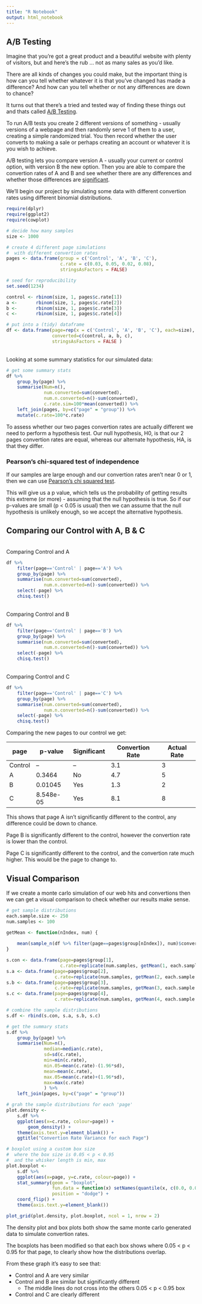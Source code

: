 ```yaml
---
title: "R Notebook"
output: html_notebook
---
```


## A/B Testing

Imagine that you're got a great product and a beautiful website with plenty of visitors, but and here's the rub ... not as many sales as you'd like.

There are all kinds of changes you could make, but the important thing is how can you tell whether whatever it is that you've changed has made a difference? And how can you tell whether or not any differences are down to chance?

It turns out that there's a tried and tested way of finding these things out and thats called [A/B Testing](https://en.wikipedia.org/wiki/A/B_testing).

To run A/B tests you create 2 different versions of something - usually versions of a webpage and then randomly serve 1 of them to a user, creating a simple randomized trial. You then record whether the user converts to making a sale or perhaps creating an account or whatever it is you wish to achieve.

A/B testing lets you compare version A - usually your current or control option, with version B the new option. Then you are able to compare the convertion rates of A and B and see whether there are any differences and whether those differences are [significant](https://en.wikipedia.org/wiki/Statistical_significance).

We'll begin our project by simulating some data with different convertion rates using different binomial distributions.

```r
require(dplyr)
require(ggplot2)
require(cowplot)

# decide how many samples
size <- 1000

# create 4 different page simulations
#  with different convertion rates
pages <- data.frame(group = c('Control', 'A', 'B', 'C'),
                    c.rate = c(0.03, 0.05, 0.02, 0.08),
                    stringsAsFactors = FALSE)

# seed for reproducibility
set.seed(1234)

control <- rbinom(size, 1, pages$c.rate[1])
a <-       rbinom(size, 1, pages$c.rate[2])
b <-       rbinom(size, 1, pages$c.rate[3])
c <-       rbinom(size, 1, pages$c.rate[4])

# put into a (tidy) dataframe
df <- data.frame(page=rep(x = c('Control', 'A', 'B', 'C'), each=size),
                 converted=c(control, a, b, c),
                 stringsAsFactors = FALSE )
```
<BR>
Looking at some summary statistics for our simulated data:

```r
# get some summary stats
df %>% 
    group_by(page) %>% 
    summarise(Num=n(),
              num.converted=sum(converted),
              num.n.converted=n()-sum(converted),
              c.rate.sim=100*mean(converted)) %>% 
    left_join(pages, by=c("page" = "group")) %>% 
    mutate(c.rate=100*c.rate)
```

To assess whether our two pages convertion rates are actually different we need to perform a hypothesis test.
Our null hypothesis, H0, is that our 2 pages convertion rates are equal, whereas our alternate hypothesis, HA, is that they differ.

### Pearson's chi-squared test of independence

If our samples are large enough and our convertion rates aren't near 0 or 1, then we can use [Pearson's chi squared test](https://en.wikipedia.org/wiki/Pearson's_chi-squared_test).  

This will give us a p value, which tells us the probability of getting results this extreme (or more) - assuming that the null hypothesis is true.
So if our p-values are small (p < 0.05 is usual) then we can assume that the null hypothesis is unlikely enough, so we accept the alternative hypothesis.

## Comparing our Control with A, B & C

<BR>
Comparing Control and A
```r

df %>% 
    filter(page=='Control' | page=='A') %>% 
    group_by(page) %>% 
    summarise(num.converted=sum(converted),
              num.n.converted=n()-sum(converted)) %>% 
    select(-page) %>% 
    chisq.test()
```
<BR>
Comparing Control and B
```r
df %>% 
    filter(page=='Control' | page=='B') %>% 
    group_by(page) %>% 
    summarise(num.converted=sum(converted),
              num.n.converted=n()-sum(converted)) %>% 
    select(-page) %>% 
    chisq.test()
```
<BR>
Comparing Control and C 

```r
df %>% 
    filter(page=='Control' | page=='C') %>% 
    group_by(page) %>% 
    summarise(num.converted=sum(converted),
              num.n.converted=n()-sum(converted)) %>% 
    select(-page) %>% 
    chisq.test()
```

Comparing the new pages to our control we get:

  page  |  p-value  | Significant |  Convertion Rate | Actual Rate
------- | --------  | ----------- | ---------------- | -----------
Control |    --     |     --      |       3.1	     |      3
   A    | 0.3464    |     No      |       4.7	     |      5
   B    | 0.01045   |     Yes     |       1.3	     |      2
   C    | 8.548e-05 |     Yes     |       8.1	     |      8


This shows that page A isn't significantly different to the control, any difference could be down to chance.

Page B is significantly different to the control, however the convertion rate is lower than the control.

Page C is significantly different to the control, and the convertion rate much higher. This would be the page to change to.

## Visual Comparison

If we create a monte carlo simulation of our web hits and convertions then we can get a visual comparison to check whether our results make sense.

```r
# get sample distributions
each.sample.size <- 250
num.samples <- 100

getMean <- function(nIndex, num) {
    
    mean(sample_n(df %>% filter(page==pages$group[nIndex]), num)$converted)
}

s.con <- data.frame(page=pages$group[1], 
                    c.rate=replicate(num.samples, getMean(1, each.sample.size)))
s.a <- data.frame(page=pages$group[2], 
                  c.rate=replicate(num.samples, getMean(2, each.sample.size)))
s.b <- data.frame(page=pages$group[3], 
                  c.rate=replicate(num.samples, getMean(3, each.sample.size)))
s.c <- data.frame(page=pages$group[4], 
                  c.rate=replicate(num.samples, getMean(4, each.sample.size)))

# combine the sample distributions
s.df <- rbind(s.con, s.a, s.b, s.c)

# get the summary stats
s.df %>% 
    group_by(page) %>% 
    summarise(Num=n(),
              median=median(c.rate),
              sd=sd(c.rate),
              min=min(c.rate),
              min.05=mean(c.rate)-(1.96*sd),
              mean=mean(c.rate),
              max.05=mean(c.rate)+(1.96*sd),
              max=max(c.rate)
              ) %>%
    left_join(pages, by=c("page" = "group"))
```

```r
# grah the sample distributions for each 'page'
plot.density <- 
    s.df %>% 
    ggplot(aes(x=c.rate, colour=page)) +
        geom_density() +
    theme(axis.text.y=element_blank()) +
    ggtitle("Convertion Rate Variance for each Page")

# boxplot using a custom box size 
#  where the box size is 0.05 < p < 0.95
#  and the whisker length is min, max
plot.boxplot <- 
    s.df %>% 
    ggplot(aes(x=page, y=c.rate, colour=page)) +
    stat_summary(geom = "boxplot", 
                 fun.data = function(x) setNames(quantile(x, c(0.0, 0.05, 0.5, 0.95, 1.00)), c("ymin", "lower", "middle", "upper", "ymax")), 
                 position = "dodge") +
    coord_flip() +
    theme(axis.text.y=element_blank())

plot_grid(plot.density, plot.boxplot, ncol = 1, nrow = 2)
```
The density plot and box plots both show the same monte carlo generated data to simulate convertion rates.

The boxplots has been modified so that each box shows where 0.05 < p < 0.95 for that page, to clearly show how the distributions overlap.

From these graph it's easy to see that:

- Control and A are very similar
- Control and B are similar but significantly different
    + The middle lines do not cross into the others 0.05 < p < 0.95 box
- Control and C are clearly different

